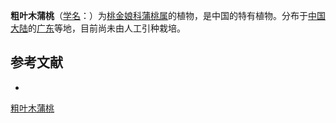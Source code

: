 {{Speciesbox
| name = 粗叶木蒲桃
| status = 
| status_system = 
| image = 
| genus = Syzygium
| species = lasianthifolium
| authority = Chang et Miau in Act.
}}

'''粗叶木蒲桃'''（[[学名|学名]]：{{lang|la|''Syzygium lasianthifolium''}}）为[[桃金娘科|桃金娘科]][[蒲桃属|蒲桃属]]的植物，是中国的特有植物。分布于[[中国大陆|中国大陆]]的[[广东|广东]]等地，目前尚未由人工引种栽培。

== 参考文献 ==
<div class="references-small">
* {{cite web| url =http://www.bioinfo.cn/db05/KmzwSpecies.php?action=view&id=13366| title =粗叶木蒲桃| work =《中国高等植物数据库全库》| publisher =中国科学院微生物研究所| author =昆明植物研究所| accessdate =2009-02-24| deadurl =yes| archiveurl =https://web.archive.org/web/20160305055016/http://www.bioinfo.cn/db05/KmzwSpecies.php?action=view&id=13366| archivedate =2016-03-05}}
</div>
{{Taxonbar|from=Q15227758}}

{{DEFAULTSORT:Syzygium lasianthifolium}}
[[Category:蒲桃属|粗叶木蒲桃]]


{{Myrtaceae-stub}}